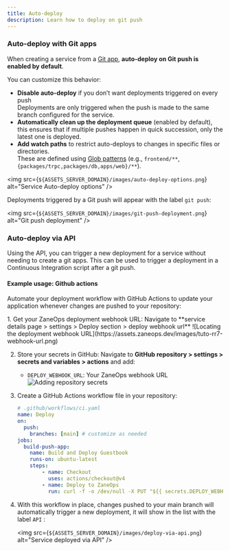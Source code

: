 ```yaml
---
title: Auto-deploy
description: Learn how to deploy on git push
---
```



### Auto-deploy with Git apps


When creating a service from a [Git app](../git-apps), **auto-deploy on Git push is enabled by default**.

You can customize this behavior:

- **Disable auto-deploy** if you don’t want deployments triggered on every push
    <Aside type="note" title="On every push ?">
      Deployments are only triggered when the push is made to the same branch configured for the service.
    </Aside>
- **Automatically clean up the deployment queue** (enabled by default), this ensures that if multiple pushes happen in quick succession, only the latest one is deployed.
- **Add watch paths** to restrict auto-deploys to changes in specific files or directories.  
  These are defined using [Glob patterns](https://en.wikipedia.org/wiki/Glob_(programming)) (e.g., `frontend/**`, `{packages/trpc,packages/db,apps/web}/**`).

<img src={`${ASSETS_SERVER_DOMAIN}/images/auto-deploy-options.png`} alt="Service Auto-deploy options" />

Deployments triggered by a Git push will appear with the label `git push`:

<img src={`${ASSETS_SERVER_DOMAIN}/images/git-push-deployment.png`} alt="Git push deployment" />


### Auto-deploy via API

Using the API, you can trigger a new deployment for a service without needing to create a git apps. 
This can be used to trigger a deployment in a Continuous Integration script after a git push.

#### Example usage: Github actions

Automate your deployment workflow with GitHub Actions to update your application whenever changes are pushed to your repository:

<Steps>
1. Get your ZaneOps deployment webhook URL:
   Navigate to **service details page > settings > Deploy section > deploy webhook url**
   ![Locating the deployment webhook URL](https://assets.zaneops.dev/images/tuto-rr7-webhook-url.png)
   
2. Store your secrets in GitHub:
   Navigate to **GitHub repository > settings > secrets and variables > actions** and add:
   - `DEPLOY_WEBHOOK_URL`: Your ZaneOps webhook URL
   ![Adding repository secrets](https://assets.zaneops.dev/images/tuto-rr7-secrets.png)
   
3. Create a GitHub Actions workflow file in your repository:
    ```yaml
    # .github/workflows/ci.yaml
    name: Deploy
    on:
      push:
        branches: [main] # customize as needed
    jobs:
      build-push-app:
        name: Build and Deploy Guestbook
        runs-on: ubuntu-latest
        steps:
            - name: Checkout
              uses: actions/checkout@v4
            - name: Deploy to ZaneOps
              run: curl -f -o /dev/null -X PUT "${{ secrets.DEPLOY_WEBHOOK_URL }}" 
    ```
5. With this workflow in place, changes pushed to your main branch will automatically trigger a new deployment, 
   it will show in the list with the label `API` :
    
   <img src={`${ASSETS_SERVER_DOMAIN}/images/deploy-via-api.png`} alt="Service deployed via API" />

</Steps>